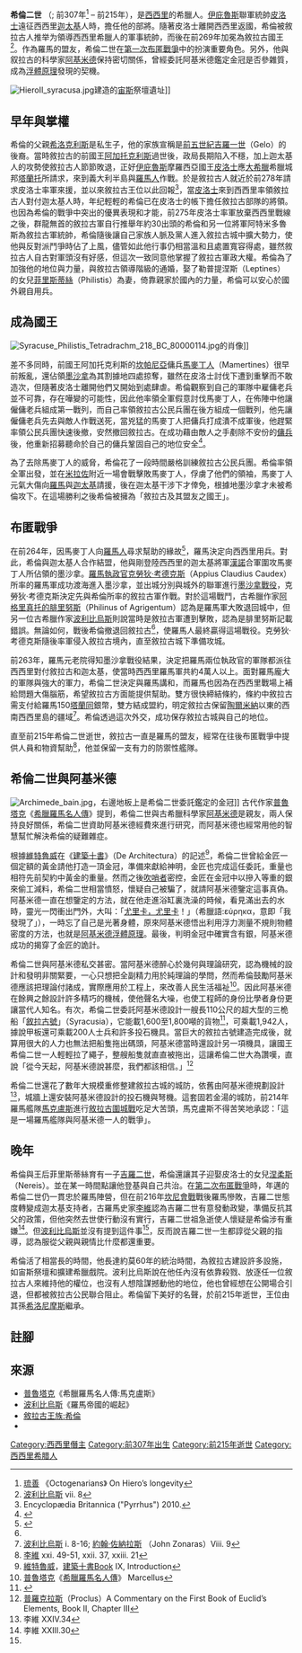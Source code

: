 
{{infobox  royalty
| type = monarch
| name = 希倫二世
| image = File:Dinastie della grecia occidentale, hieron II, 32 litri di siracusa, 274-216 ac ca.JPG
| caption = 希倫二世的錢幣
| succession = [[敘拉古統治者列表|敘拉古國王]]
| reign = 前269年 - 前215年
| predecessor = [[皮洛士|皮洛士]]離開西西里後，因擊敗[[馬麥丁人|馬麥丁人]]而被擁立為王
| successor = [[希洛尼摩斯_(敘拉古)|希洛尼摩斯]]
| house =希倫王朝
| spouse = {{Plainlist|
*[[菲里斯蒂絲|菲里斯蒂絲]]  
}}
| issue = {{Plainlist|
*[[吉羅二世|吉羅二世]]
*[[妲瑪拉塔|妲瑪拉塔]]
*[[赫拉克莉雅|赫拉克莉雅]]
}}
| father = [[敘拉古的希洛克利斯|希洛克利斯]]
| mother =
| birth_date = 前307年
| birth_place = 
| death_date = 前215年(91-92歲)
| death_place =  [[敘拉古|敘拉古]]
| place of burial =
| religion =
|}}

'''希倫二世''' （{{lang-el|Ἱέρων Β΄}}; 前307年<ref>[[琉善|琉善]] 《Octogenarians》
On Hiero’s longevity</ref> – 前215年），是[[西西里|西西里]]的希臘人。[[伊庇魯斯|伊庇魯斯]]聯軍統帥[[皮洛士|皮洛士]]遠征西西里[[迦太基|迦太基]]人時，擔任他的部將。隨著皮洛士離開西西里返國，希倫被敘拉古人推举为領導西西里希臘人的軍事統帥，而後在前269年加冕為敘拉古國王<ref name = "5-16">[[波利比烏斯|波利比烏斯]] vii. 8</ref>。作為羅馬的盟友，希倫二世在[[第一次布匿戰爭|第一次布匿戰爭]]中的扮演重要角色。另外，他與叙拉古的科學家[[阿基米德|阿基米德]]保持密切關係，曾經委託阿基米德鑑定金冠是否參雜質，成為[[阿基米德浮體原理|浮體原理]]發現的契機。

[[File:HieroII_syracusa.jpg|right]]建造的[[宙斯|宙斯]]祭壇遺址]]

==早年與掌權==
希倫的父親[[敘拉古的希洛克利斯|希洛克利斯]]是私生子，他的家族宣稱是[[前五世紀|前五世紀]][[吉羅一世|吉羅一世]]（Gelo）的後裔。當時敘拉古的前國王[[阿加托克利斯|阿加托克利斯]]過世後，政局長期陷入不穩，加上迦太基人的攻勢使敘拉古人節節敗退，正好[[伊庇魯斯|伊庇魯斯]]摩羅西亞國王[[皮洛士|皮洛士]]應[[大希臘|大希臘]]希臘城邦[[塔蘭托|塔蘭托]]所請求，來到義大利半島與[[羅馬共和國|羅馬人]]作戰。於是敘拉古人就近於前278年請求皮洛士率軍來援，並以來敘拉古王位以此回報<ref>Encyclopædia Britannica ("Pyrrhus") 2010.</ref>，當[[皮洛士|皮洛士]]來到西西里率領敘拉古人對付迦太基人時，年纪輕輕的希倫已在皮洛士的帳下擔任敘拉古部隊的將領。也因為希倫的戰爭中突出的優異表現和才能，前275年皮洛士率軍放棄西西里戰線之後，群龍無首的敘拉古軍自行推舉年約30出頭的希倫和另一位將軍阿特米多魯斯為敘拉古軍統帥，希倫隨後讓自己家族人脈及黨人進入敘拉古城中擴大勢力，使他與反對派鬥爭時佔了上風，儘管如此他行事仍相當溫和且處置寬容得處，雖然敘拉古人自古對軍頭沒有好感，但這次一致同意他掌握了敘拉古軍政大權。希倫為了加強他的地位與力量，與敘拉古領導階級的通婚，娶了勒普提涅斯（Leptines）的女兒[[菲里斯蒂絲|菲里斯蒂絲]]（Philistis）為妻，倚靠親家於國內的力量，希倫可以安心於國外親自用兵。

==成為國王==
[[File:Syracuse_Philistis_Tetradrachm_218_BC_80000114.jpg|thumb]]的肖像]]

差不多同時，前國王阿加托克利斯的[[坎帕尼亞|坎帕尼亞]]傭兵[[馬麥丁人|馬麥丁人]]（Mamertines）很早前叛亂，還佔領[[墨西拿|墨沙拿]]為其割據地四處掠奪，雖然在皮洛士討伐下遭到重擊而不敢造次，但隨著皮洛士離開他們又開始到處肆虐。希倫觀察到自己的軍隊中雇傭老兵並不可靠，存在嘩變的可能性，因此他率領全軍假意討伐馬麥丁人，在佈陣中他讓僱傭老兵組成第一戰列，而自己率領敘拉古公民兵團在後方組成一個戰列，他先讓僱傭老兵先去與敵人作戰送死，當兇猛的馬麥丁人把傭兵打成潰不成軍後，他趕緊率領公民兵團快速後撤，安然撤回敘拉古。在成功藉由敵人之手剷除不安份的[[傭兵|傭兵]]後，他重新招募聽命於自己的傭兵鞏固自己的地位安全<ref>{{Cite web |url=http://www.perseus.tufts.edu/cgi-bin/ptext?lookup=Plb.+1.8 |title="The Rise of Hiero" from Polybius, ''Histories'' at Perseus |accessdate=2014-09-17 |archive-date=2020-05-28 |archive-url=https://web.archive.org/web/20200528154722/http://www.perseus.tufts.edu/hopper/text?doc=Plb.+1.8&redirect=true |dead-url=no }}</ref>。

為了去除馬麥丁人的威脅，希倫花了一段時間嚴格訓練敘拉古公民兵團。希倫率領全軍出發，並在[[米拉佐|米拉佐]]附近一場會戰擊敗馬麥丁人，俘虜了他們的領袖，馬麥丁人元氣大傷向[[羅馬|羅馬]]與[[迦太基|迦太基]]請援，後在迦太基干涉下才倖免，根據地墨沙拿才未被希倫攻下。在這場勝利之後希倫被擁為「敘拉古及其盟友之國王」。

==布匿戰爭==
在前264年，因馬麥丁人向[[羅馬共和國|羅馬人]]尋求幫助的緣故<ref>{{Cite web |url=http://www.perseus.tufts.edu/cgi-bin/ptext?lookup=Plb.+1.16 |title="Hiero and Rome" from Polybius, ''Histories'' at Perseus |accessdate=2014-09-17 |archive-date=2020-05-28 |archive-url=https://web.archive.org/web/20200528154722/http://www.perseus.tufts.edu/hopper/text?doc=Plb.+1.16&redirect=true |dead-url=no }}</ref>，羅馬決定向西西里用兵。對此，希倫與迦太基人合作結盟，他與剛登陸西西里的迦太基將軍[[漢諾_(漢尼拔之子)|漢諾]]合軍圍攻馬麥丁人所佔領的墨沙拿。[[羅馬執政官|羅馬執政官]][[阿庇烏斯·克勞狄·考德克斯|克勞狄·考德克斯]]（Appius Claudius Caudex）所率的羅馬軍成功渡海進入墨沙拿，並出城分別與城外的聯軍進行[[墨沙拿戰役|墨沙拿戰役]]，克勞狄·考德克斯決定先與希倫所率的敘拉古軍作戰。對於這場戰鬥，古希臘作家[[阿格里真托的腓里努斯|阿格里真托的腓里努斯]]（Philinus of Agrigentum）認為是羅馬軍大敗退回城中，但另一位古希臘作家[[波利比烏斯|波利比烏斯]]則說當時是敘拉古軍遭到擊敗，認為是腓里努斯記載錯誤。無論如何，戰後希倫撤退回敘拉古<ref name = "8-16"/>，使羅馬人最終贏得這場戰役。克勞狄·考德克斯隨後率軍侵入敘拉古境內，直至敘拉古城下準備攻城。

前263年，羅馬元老院得知墨沙拿戰役結果，決定把羅馬兩位執政官的軍隊都派往西西里對付敘拉古和迦太基，使當時西西里羅馬軍共約4萬人以上。面對羅馬龐大的軍隊與強大的軍力，希倫二世決定與羅馬講和，而羅馬也因為在西西里戰場上補給問題大傷腦筋，希望敘拉古方面能提供幫助。雙方很快締結條約，條約中敘拉古需支付給羅馬150[[塔蘭同|塔蘭同]]銀幣，雙方結成盟約，明定敘拉古保留[[陶爾米納|陶爾米納]]以東的西南西西里島的疆域<ref name = "8-16">[[波利比烏斯|波利比烏斯]] i. 8-16; [[約翰·佐納拉斯|約翰·佐納拉斯]] （John Zonaras）Viii. 9</ref>。希倫透過這次外交，成功保存敘拉古城與自己的地位。

直至前215年希倫二世逝世，敘拉古一直是羅馬的盟友，經常在往後布匿戰爭中提供人員和物資幫助<ref>[[李維|李維]] xxi. 49-51, xxii. 37, xxiii. 21</ref>，他並保留一支有力的防禦性艦隊。

==希倫二世與阿基米德==
[[File:Archimede_bain.jpg|thumb]]，右邊地板上是希倫二世委託鑑定的金冠]]
古代作家[[普魯塔克|普魯塔克]]《[[希臘羅馬名人傳|希臘羅馬名人傳]]》提到，希倫二世與古希臘科學家[[阿基米德|阿基米德]]是親友，兩人保持良好關係，希倫二世資助阿基米德經費來進行研究，而阿基米德也經常用他的智慧幫忙解決希倫的疑難雜症。

根據[[維特魯威|維特魯威]]在《[[建築十書|建築十書]]》（De Architectura）的記述<ref>[[維特魯威|維特魯威]]，[[建築十書|建築十書]]Book IX, Introduction</ref>，希倫二世曾給金匠一個定額的黃金請他打造一頂金冠，準備來獻給神明，金匠也完成這任委託，重量也相符先前契約中黃金的重量。然而之後[[吹哨者|吹哨者]]密控，金匠在金冠中以摻入等重的銀來偷工減料，希倫二世相當憤怒，懷疑自己被騙了，就請阿基米德鑒定這事真偽。阿基米德一直在想鑒定的方法，就在他走進浴缸裏洗澡的時候，看見滿出去的水時，靈光一閃衝出門外，大叫：「[[尤里卡_(詞語)|尤里卡，尤里卡]]！」（希臘語:εύρηκα，意即「我發現了」），一時忘了自己是光著身體，原來阿基米德悟出利用浮力測量不規則物體密度的方法，也就是[[阿基米德浮體原理|阿基米德浮體原理]]。最後，判明金冠中確實含有銀，阿基米德成功的揭穿了金匠的詭計。

希倫二世與阿基米德私交甚密。當阿基米德醉心於幾何與理論研究，認為機械的設計和發明非關緊要，一心只想把全副精力用於純理論的學問，然而希倫鼓勵阿基米德應該把理論付諸成，實際應用於工程上，來改善人民生活福祉<ref>[[普魯塔克|普魯塔克]]《[[希臘羅馬名人傳|希臘羅馬名人傳]]》 Marcellus</ref>。因此阿基米德在餘興之餘設計許多精巧的機械，使他聲名大噪，也使工程師的身份比學者身份更讓當代人知名。有次，希倫二世委託阿基米德設計一艘長110公尺的超大型的三桅船「[[敘拉古號|敘拉古號]]」（Syracusia），它能載1,600至1,800噸的貨物<ref name="Casson">{{cite book |url= http://books.google.com/books?id=sDpMh0gK2OUC&printsec=frontcover&dq=Ships+and+Seamanship+in+the+Ancient+World&hl=el&ei=KsDYTcT8M8WF-wbr54WfDw&sa=X&oi=book_result&ct=book-thumbnail&resnum=1&ved=0CCsQ6wEwAA#v=onepage&q=Syracusia&f=false |title=Ships and Steamanship in the Ancient World |first=Lionel |last=Casson |year=1971 |publisher=JHU Press |accessdate= 22 May 2011}}</ref>，可乘載1,942人，據說甲板還可乘載200人士兵和許多投石機具。當巨大的敘拉古號建造完成後，就算用很大的人力也無法把船隻拖出碼頭，阿基米德當時還設計另一項機具，讓國王希倫二世一人輕輕拉了繩子，整艘船隻就直直被拖出，這讓希倫二世大為讚嘆，直說「從今天起，阿基米德說甚麼，我們都該相信。」<ref>[[普羅克拉斯|普羅克拉斯]]（Proclus）A Commentary on the First Book of Euclid’s Elements, Book II, Chapter III</ref>

希倫二世還花了數年大規模重修整建敘拉古城的城防，依舊由阿基米德規劃設計<ref>李維 XXIV.34</ref>，城牆上還安裝阿基米德設計的投石機與弩機。這套固若金湯的城防，前214年羅馬艦隊[[馬克盧斯|馬克盧斯]]進行[[敘拉古圍城戰_(前214年至前212年)|敘拉古圍城戰]]吃足大苦頭，馬克盧斯不得苦笑地承認：「這是一場羅馬艦隊與阿基米德一人的戰爭」。

==晚年==
希倫與王后菲里斯蒂絲育有一子[[吉羅二世|吉羅二世]]，希倫還讓其子迎娶皮洛士的女兒[[涅柔斯|涅柔斯]]（Nereis）。並在某一時間點讓他登基與自己共治。在[[第二次布匿戰爭|第二次布匿戰爭]]時，年邁的希倫二世仍一貫忠於羅馬陣營，但在前216年[[坎尼會戰|坎尼會戰]]戰後羅馬慘敗，吉羅二世態度轉變成迦太基支持者，古羅馬史家[[李維|李維]]認為吉羅二世有意發動政變，準備反抗其父的政策，但他突然去世使行動沒有實行，吉羅二世祖急逝使人懷疑是希倫涉有重嫌<ref>李維 XXIII.30</ref>。但[[波利比烏斯|波利比烏斯]]並沒有提到這件事<ref name = "5-16"/>，反而說吉羅二世一生都諄從父親的指導，認為服從父親與親情比什麼都還重要。

希倫活了相當長的時間，他長達約莫60年的統治時間，為敘拉古建設許多設施，如宙斯祭壇和擴建希臘戲院。波利比烏斯說在他任內沒有依靠殺戮、放逐任一位敘拉古人來維持他的權位，也沒有人想陰謀撼動他的地位，他也曾經想在公開場合引退，但都被敘拉古公民聯合阻止。希倫留下美好的名聲，於前215年逝世，王位由其孫[[希洛尼摩斯_(敘拉古)|希洛尼摩斯]]繼承。

==註腳==
{{Reflist}}

==來源==
*[[普魯塔克|普魯塔克]]《希臘羅馬名人傳:馬克盧斯》
*[[波利比烏斯|波利比烏斯]]《羅馬帝國的崛起》
*[http://www.math.nyu.edu/~crorres/Archimedes/Family/Hiero.html 敘拉古王族:希倫] {{Wayback|url=http://www.math.nyu.edu/~crorres/Archimedes/Family/Hiero.html |date=20210122124214 }}
*{{1911}}

{{S-start}}
{{s-reg}}
{{Succession box|title=[[敘拉古統治者列表|敘拉古國王]]|before=被擁為王<br />前一同頭銜者[[皮洛士|皮洛士]]|after=[[希洛尼摩斯_(敘拉古)|希洛尼摩斯]]|years=前269年－前215年<br />（?至前216年與兒子[[吉羅二世|吉羅二世]]共治）}}
{{S-end}}

{{Authority control}}
[[Category:西西里僭主|Category:西西里僭主]]
[[Category:前307年出生|Category:前307年出生]]
[[Category:前215年逝世|Category:前215年逝世]]
[[Category:西西里希腊人|Category:西西里希腊人]]